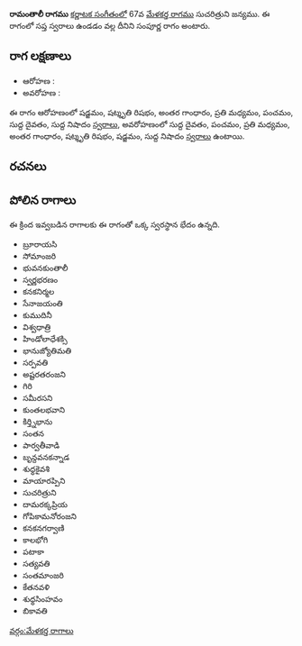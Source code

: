 {{Infobox ragam
	| name          	= రామంతాలీ
	| synonym	    	= 
	| mela          	= 
	| chakra        	= 
	| janaka        	= 
	| type          	= సంపూర్ణ
	| arohanam      	= {{svaraC|S|R3|G3|M2|P|D1|N1}} 
	| avarohanam    	= {{svaraC|D1|P|M2|G3|R3|S|N1}}
	| jeeva         	=
	| chhaya        	=
	| nyasa         	=
	| vishesha      	= 
	| equivalent  		= 
}}
{{కర్ణాటక సంగీత రాగాలు}}
'''రామంతాలీ రాగము''' [[కర్ణాటక సంగీతం]]లో 67వ [[మేళకర్త రాగము]] సుచరిత్రుని జన్యము.  ఈ రాగంలో సప్త స్వరాలు ఉండడం వల్ల దీనిని సంపూర్ణ రాగం అంటారు.


==రాగ లక్షణాలు==


* ఆరోహణ : {{svaraC|S|R3|G3|M2|P|D1|N1}} 
* అవరోహణ : {{svaraC|D1|P|M2|G3|R3|S|N1}}

ఈ రాగం ఆరోహణంలో షడ్జమం, షట్శృతి రిషభం, అంతర గాంధారం, ప్రతి మధ్యమం, పంచమం, సుద్ద దైవతం, సుద్ద నిషాదం [[స్వరాలు]], అవరోహణంలో సుద్ద దైవతం, పంచమం, ప్రతి మధ్యమం, అంతర గాంధారం, షట్శృతి రిషభం, షడ్జమం, సుద్ద నిషాదం [[స్వరాలు]] ఉంటాయి.

==రచనలు==



==పోలిన రాగాలు==
ఈ క్రింద ఇవ్వబడిన రాగాలకు ఈ రాగంతో ఒక్క స్వరస్థాన భేదం ఉన్నది.
* బ్రూరాయసి
* సోమాంజరి
* భువనకుంతాలీ
* స్వర్ణభరణం
* కనకనిర్మల
* సేనాజయంతి
* కుముదినీ
* విశ్వధాత్రి
* హిండోలాధేశక్సి
* భానుజ్యోతిమతి
* సర్పవతి
* అష్టరతరంజని
* గిరి
* సమీరసని
* కుంతలభవాని
* కిర్త్నిభాను
* సంతన
* పార్వతీవాడి
* బృన్దవనకన్నాడ
* శుధ్ధకైవశి
* మాయారప్పిని
* సుచరిత్రుని
* దామరక్కప్రియ
* గోపికామనోరంజని
* కనకనగర్వాణి
* కాలభోగి
* పటాకా
* సత్యవతి
* సంతమాంజరి
* కేతనవళి
* శుధ్ధసింహవం
* బికావతి



[[వర్గం:మేళకర్త రాగాలు]]